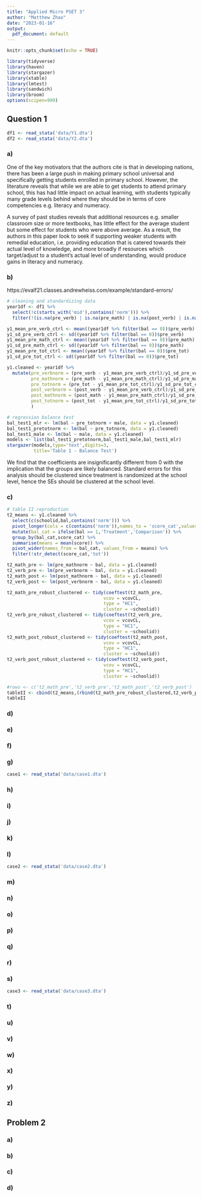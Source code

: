 ```yaml
---
title: "Applied Micro PSET 3"
author: "Matthew Zhao"
date: "2023-01-16"
output:
  pdf_document: default
---
```


```r
knitr::opts_chunk$set(echo = TRUE)
```

```r
library(tidyverse)
library(haven)
library(stargazer)
library(xtable)
library(lmtest)
library(sandwich)
library(broom)
options(scipen=999)
```

## Question 1

```r
df1 <- read_stata('data/Y1.dta')
df2 <- read_stata('data/Y2.dta')
```

### a)

One of the key motivators that the authors cite is that in developing nations, there has been a large push in making primary school universal and specifically getting students enrolled in primary school. However, the literature reveals that while we are able to get students to attend primary school, this has had little impact on actual learning, with students typically many grade levels behind where they should be in terms of core competencies e.g. literacy and numeracy. 

A survey of past studies reveals that additional resources e.g. smaller classroom size or more textbooks, has little effect for the average student but some effect for students who were above average. As a result, the authors in this paper look to seek if supporting weaker students with remedial education, i.e. providing education that is catered towards their actual level of knowledge, and more broadly if resources which target/adjust to a student's actual level of understanding, would produce gains in literacy and numeracy. 

### b)

https://evalf21.classes.andrewheiss.com/example/standard-errors/

```r
# cleaning and standardizing data
year1df <- df1 %>%
  select(!c(starts_with('mid'),contains('norm'))) %>%
  filter(!(is.na(pre_verb) | is.na(pre_math) | is.na(post_verb) | is.na(post_math)))

y1_mean_pre_verb_ctrl <- mean((year1df %>% filter(bal == 0))$pre_verb)
y1_sd_pre_verb_ctrl <- sd((year1df %>% filter(bal == 0))$pre_verb)
y1_mean_pre_math_ctrl <- mean((year1df %>% filter(bal == 0))$pre_math)
y1_sd_pre_math_ctrl <- sd((year1df %>% filter(bal == 0))$pre_math)
y1_mean_pre_tot_ctrl <- mean((year1df %>% filter(bal == 0))$pre_tot)
y1_sd_pre_tot_ctrl <- sd((year1df %>% filter(bal == 0))$pre_tot)

y1.cleaned <- year1df %>% 
  mutate(pre_verbnorm = (pre_verb - y1_mean_pre_verb_ctrl)/y1_sd_pre_verb_ctrl,
         pre_mathnorm = (pre_math - y1_mean_pre_math_ctrl)/y1_sd_pre_math_ctrl,
         pre_totnorm = (pre_tot - y1_mean_pre_tot_ctrl)/y1_sd_pre_tot_ctrl,
         post_verbnorm = (post_verb - y1_mean_pre_verb_ctrl)/y1_sd_pre_verb_ctrl,
         post_mathnorm = (post_math - y1_mean_pre_math_ctrl)/y1_sd_pre_math_ctrl,
         post_totnorm = (post_tot - y1_mean_pre_tot_ctrl)/y1_sd_pre_tot_ctrl
         )
```

```r
# regression balance test
bal_test1_mlr <- lm(bal ~ pre_totnorm + male, data = y1.cleaned)
bal_test1_pretotnorm <- lm(bal ~ pre_totnorm, data = y1.cleaned)
bal_test1_male <- lm(bal ~ male, data = y1.cleaned)
models <- list(bal_test1_pretotnorm,bal_test1_male,bal_test1_mlr)
stargazer(models,type='text',digits=3,
          title='Table 1 - Balance Test')
```

We find that the coefficients are insignificantly different from 0 with the implication that the groups are likely balanced. Standard errors for this analysis should be clustered since treatment is randomized at the school level, hence the SEs should be clustered at the school level. 

### c)

```r
# table II reproduction
t2_means <- y1.cleaned %>% 
  select(c(schoolid,bal,contains('norm'))) %>%
  pivot_longer(cols = c(contains('norm')),names_to = 'score_cat',values_to='score') %>%
  mutate(bal_cat = ifelse(bal == 1,'Treatment','Comparison')) %>%
  group_by(bal_cat,score_cat) %>%
  summarise(means = mean(score)) %>%
  pivot_wider(names_from = bal_cat, values_from = means) %>%
  filter(!str_detect(score_cat,'tot'))

t2_math_pre <- lm(pre_mathnorm ~ bal, data = y1.cleaned)
t2_verb_pre <- lm(pre_verbnorm ~ bal, data = y1.cleaned)
t2_math_post <- lm(post_mathnorm ~ bal, data = y1.cleaned)
t2_verb_post <- lm(post_verbnorm ~ bal, data = y1.cleaned)

t2_math_pre_robust_clustered <- tidy(coeftest(t2_math_pre,
                                    vcov = vcovCL,
                                    type = "HC1",
                                    cluster = ~schoolid))
t2_verb_pre_robust_clustered <- tidy(coeftest(t2_verb_pre,
                                    vcov = vcovCL,
                                    type = "HC1",
                                    cluster = ~schoolid))
t2_math_post_robust_clustered <- tidy(coeftest(t2_math_post,
                                    vcov = vcovCL,
                                    type = "HC1",
                                    cluster = ~schoolid))
t2_verb_post_robust_clustered <- tidy(coeftest(t2_verb_post,
                                    vcov = vcovCL,
                                    type = "HC1",
                                    cluster = ~schoolid))

#rows <- c('t2_math_pre','t2_verb_pre','t2_math_post','t2_verb_post')
tableII <- cbind(t2_means,(rbind(t2_math_pre_robust_clustered,t2_verb_pre_robust_clustered,t2_math_post_robust_clustered,t2_verb_post_robust_clustered) %>% filter(term == 'bal') %>% select(!c(term,statistic,p.value)))) %>% mutate(across(where(is.numeric), round, 4))
tableII
```

### d)



### e)



### f)



### g)

```r
case1 <- read_stata('data/case1.dta')
```



### h)



### i)



### j)



### k)



### l)

```r
case2 <- read_stata('data/case2.dta')
```



### m)



### n)



### o)



### p)



### q)



### r)



### s)

```r
case3 <- read_stata('data/case3.dta')
```



### t)



### u)



### v)



### w)



### x)



### y)



### z)



## Problem 2



### a)



### b)



### c)



### d)





